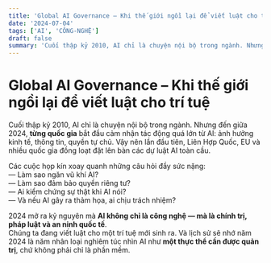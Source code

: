 ```yaml
---
title: 'Global AI Governance – Khi thế giới ngồi lại để viết luật cho trí tuệ'
date: '2024-07-04'
tags: ['AI', 'CÔNG-NGHỆ']
draft: false
summary: 'Cuối thập kỷ 2010, AI chỉ là chuyện nội bộ trong ngành. Nhưng đến giữa 2024, **từng quốc gia** bắt đ'
---
```


# Global AI Governance – Khi thế giới ngồi lại để viết luật cho trí tuệ

Cuối thập kỷ 2010, AI chỉ là chuyện nội bộ trong ngành. Nhưng đến giữa 2024, **từng quốc gia** bắt đầu cảm nhận tác động quá lớn từ AI: ảnh hưởng kinh tế, thông tin, quyền tự chủ. Vậy nên lần đầu tiên, Liên Hợp Quốc, EU và nhiều quốc gia đồng loạt đặt lên bàn các dự luật AI toàn cầu.

Các cuộc họp kín xoay quanh những câu hỏi đầy sức nặng:  
— Làm sao ngăn vũ khí AI?  
— Làm sao đảm bảo quyền riêng tư?  
— Ai kiểm chứng sự thật khi AI nói?  
— Và nếu AI gây ra thảm họa, ai chịu trách nhiệm?

2024 mở ra kỷ nguyên mà **AI không chỉ là công nghệ — mà là chính trị, pháp luật và an ninh quốc tế**.  
Chúng ta đang viết luật cho một trí tuệ mới sinh ra. Và lịch sử sẽ nhớ năm 2024 là năm nhân loại nghiêm túc nhìn AI như **một thực thể cần được quản trị**, chứ không phải chỉ là phần mềm.